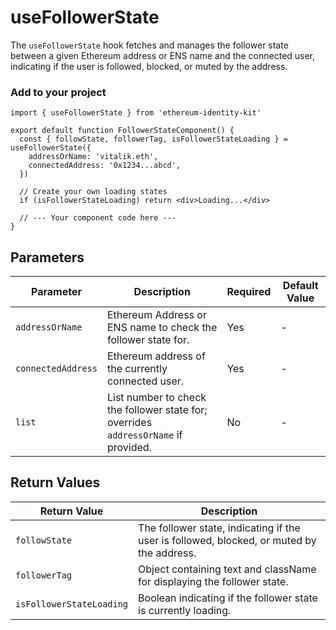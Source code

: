 
# useFollowerState

The `useFollowerState` hook fetches and manages the follower state between a given Ethereum address or ENS name and the connected user, indicating if the user is followed, blocked, or muted by the address.

### Add to your project

```tsx copy
import { useFollowerState } from 'ethereum-identity-kit'

export default function FollowerStateComponent() {
  const { followState, followerTag, isFollowerStateLoading } = useFollowerState({
    addressOrName: 'vitalik.eth',
    connectedAddress: '0x1234...abcd',
  })

  // Create your own loading states
  if (isFollowerStateLoading) return <div>Loading...</div>

  // --- Your component code here ---
}
```

## Parameters

| Parameter          | Description                                                                         | Required | Default Value |
| ------------------ | ----------------------------------------------------------------------------------- | -------- | ------------- |
| `addressOrName`    | Ethereum Address or ENS name to check the follower state for.                       | Yes      | -             |
| `connectedAddress` | Ethereum address of the currently connected user.                                   | Yes      | -             |
| `list`             | List number to check the follower state for; overrides `addressOrName` if provided. | No       | -             |

## Return Values

| Return Value             | Description                                                                               |
| ------------------------ | ----------------------------------------------------------------------------------------- |
| `followState`            | The follower state, indicating if the user is followed, blocked, or muted by the address. |
| `followerTag`            | Object containing text and className for displaying the follower state.                   |
| `isFollowerStateLoading` | Boolean indicating if the follower state is currently loading.                            |
